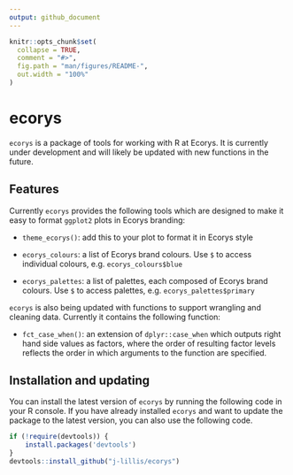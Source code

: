 ```yaml
---
output: github_document
---
```


<!-- README.md is generated from README.Rmd. Please edit that file -->

```r
knitr::opts_chunk$set(
  collapse = TRUE,
  comment = "#>",
  fig.path = "man/figures/README-",
  out.width = "100%"
)
```

# ecorys

`ecorys` is a package of tools for working with R at Ecorys. It is currently under development and will likely be updated with new functions in the future.

## Features

Currently `ecorys` provides the following tools which are designed to make it easy to format `ggplot2` plots in Ecorys branding:

-   `theme_ecorys()`: add this to your plot to format it in Ecorys style

-   `ecorys_colours`: a list of Ecorys brand colours. Use `$` to access individual colours, e.g. `ecorys_colours$blue`

-   `ecorys_palettes`: a list of palettes, each composed of Ecorys brand colours. Use `$` to access palettes, e.g. `ecorys_palettes$primary`

`ecorys` is also being updated with functions to support wrangling and cleaning data. Currently it contains the following function:

-   `fct_case_when()`: an extension of `dplyr::case_when` which outputs right hand side values as factors, where the order of resulting factor levels reflects the order in which arguments to the function are specified.

## Installation and updating

You can install the latest version of `ecorys` by running the following code in your R console. If you have already installed `ecorys` and want to update the package to the latest version, you can also use the following code.

``` r
if (!require(devtools)) {
    install.packages('devtools')
}
devtools::install_github("j-lillis/ecorys")
```

## 
